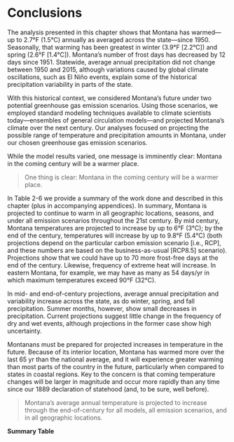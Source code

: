 # Conclusions
The analysis presented in this chapter shows that Montana has warmed—up to 2.7°F (1.5°C) annually as averaged across the state—since 1950. Seasonally, that warming has been greatest in winter (3.9°F [2.2°C]) and spring (2.6°F [1.4°C]). Montana’s number of frost days has decreased by 12 days since 1951. Statewide, average annual precipitation did not change between 1950 and 2015, although variations caused by global climate oscillations, such as El Niño events, explain some of the historical precipitation variability in parts of the state.

With this historical context, we considered Montana’s future under two potential greenhouse gas emission scenarios. Using those scenarios, we employed standard modeling techniques available to climate scientists today—ensembles of general circulation models—and projected Montana’s climate over the next century. Our analyses focused on projecting the possible range of temperature and precipitation amounts in Montana, under our chosen greenhouse gas emission scenarios.

While the model results varied, one message is imminently clear: Montana in the coming century will be a warmer place.

> One thing is clear: Montana in the coming century will be a warmer place.

In Table 2-6 we provide a summary of the work done and described in this chapter (plus in accompanying appendices). In summary, Montana is projected to continue to warm in all geographic locations, seasons, and under all emission scenarios throughout the 21st century. By mid century, Montana temperatures are projected to increase by up to 6°F (3°C); by the end of the century, temperatures will increase by up to 9.8°F (5.4°C) (both projections depend on the particular carbon emission scenario [i.e., RCP], and these numbers are based on the business-as-usual [RCP8.5] scenario). Projections show that we could have up to 70 more frost-free days at the end of the century. Likewise, frequency of extreme heat will increase. In eastern Montana, for example, we may have as many as 54 days/yr in which maximum temperatures exceed 90°F (32°C). 

In mid- and end-of-century projections, average annual precipitation and variability increase across the state, as do winter, spring, and fall precipitation. Summer months, however, show small decreases in precipitation. Current projections suggest little change in the frequency of dry and wet events, although projections in the former case show high uncertainty. 

Montanans must be prepared for projected increases in temperature in the future. Because of its interior location, Montana has warmed more over the last 65 yr than the national average, and it will experience greater warming than most parts of the country in the future, particularly when compared to states in coastal regions. Key to the concern is that coming temperature changes will be larger in magnitude and occur more rapidly than any time since our 1889 declaration of statehood (and, to be sure, well before).

> Montana’s average annual temperature is projected to increase through the end-of-century for all models, all emission scenarios, and in all geographic locations. 

**Summary Table**
